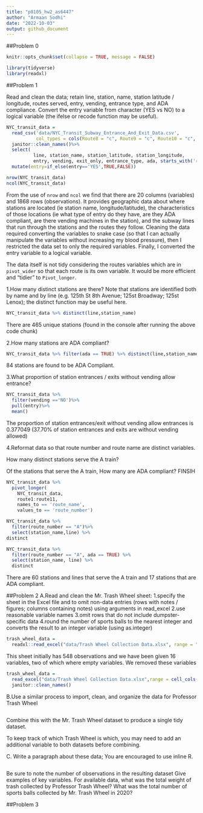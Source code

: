 ```yaml
---
title: "p8105_hw2_as6447"
author: "Armaan Sodhi"
date: "2022-10-03"
output: github_document
---
```

##Problem 0
```r
knitr::opts_chunk$set(collapse = TRUE, message = FALSE)
```

```r
library(tidyverse)
library(readxl)
```

##Problem 1

Read and clean the data; retain line, station, name, station latitude / longitude, routes served, entry, vending, entrance type, and ADA compliance. Convert the entry variable from character (YES vs NO) to a logical variable (the ifelse or recode function may be useful).

```r
NYC_transit_data = 
  read_csv('data/NYC_Transit_Subway_Entrance_And_Exit_Data.csv',
           col_types = cols(Route8 = "c", Route9 = "c", Route10 = "c", Route11 = "c")) %>%
  janitor::clean_names()%>%
  select( 
          line, station_name, station_latitude, station_longitude, 
          entry, vending, exit_only, entrance_type, ada, starts_with('route'))%>%
  mutate(entry=if_else(entry=='YES',TRUE,FALSE))

nrow(NYC_transit_data)
ncol(NYC_transit_data)
```

From the use of `nrow` and `ncol` we find that there are 20 columns (variables) and 1868 rows (observations). It provides geographic data about where stations are located (ie station name, longitude/latitude), the characteristics of those locations (ie what type of entry do they have, are they ADA compliant, are there vending machines in the station), and the subway lines that run through the stations and the routes they follow. Cleaning the data required converting the variables to snake case (so that I can actually manipulate the variables without increasing my blood pressure), then I restricted the data set to only the required variables. Finally, I converted the entry variable to a logical variable. 

The data itself is not tidy considering the routes variables which are in `pivot_wider` so that each route is its own variable. It would be more efficient and "tidier" to `Pivot_longer`.


1.How many distinct stations are there? Note that stations are identified both by name and by line (e.g. 125th St 8th Avenue; 125st Broadway; 125st Lenox); the distinct function may be useful here.
```r
NYC_transit_data %>% distinct(line,station_name)
```
There are 465 unique stations (found in the console after running the above code chunk)

2.How many stations are ADA compliant?
```r
NYC_transit_data %>% filter(ada == TRUE) %>% distinct(line,station_name)
```

84 stations are found to be ADA Compliant. 

3.What proportion of station entrances / exits without vending allow entrance?
```r
NYC_transit_data %>% 
  filter(vending =='NO')%>%
  pull(entry)%>%
  mean()
```
The proportion of station entrances/exit without vending allow entrances is 0.377049 (37.70% of station entrances and exits are without vending allowed)

4.Reformat data so that route number and route name are distinct variables. 

How many distinct stations serve the A train? 

Of the stations that serve the A train, How many are ADA compliant? FINSIH
```r
NYC_transit_data %>%
  pivot_longer(
    NYC_transit_data, 
    route1:route11,
    names_to == 'route_name',
    values_to == 'route_number')

```

```r
NYC_transit_data %>% 
  filter(route_number == "A")%>%
  select(station_name,line) %>%
distinct

NYC_transit_data %>% 
  filter(route_number == "A", ada == TRUE) %>% 
  select(station_name, line) %>% 
  distinct
```

There are 60 stations and lines that serve the A train and 17 stations that are ADA compliant.


##Problem 2
A.Read and clean the Mr. Trash Wheel sheet:
1.specify the sheet in the Excel file and to omit non-data entries (rows with notes / figures; columns containing notes) using arguments in read_excel
2.use reasonable variable names
3.omit rows that do not include dumpster-specific data
4.round the number of sports balls to the nearest integer and converts the result to an integer variable (using as.integer)
```r
trash_wheel_data = 
  readxl::read_excel("data/Trash Wheel Collection Data.xlsx", range = "A2:N549",col)
```
This sheet initially has 548 observations and we have been given 16 variables, two of which where empty variables. We removed these variables
```r
trash_wheel_data = 
  read_excel("data/Trash Wheel Collection Data.xlsx",range = cell_cols(1:14))%>%
  janitor::clean_names()
```

B.Use a similar process to import, clean, and organize the data for Professor Trash Wheel 
```r

```

Combine this with the Mr. Trash Wheel dataset to produce a single tidy dataset. 

To keep track of which Trash Wheel is which, you may need to add an additional variable to both datasets before combining.

C. Write a paragraph about these data; You are encouraged to use inline R.
```r

```

Be sure to note the number of observations in the resulting dataset
Give examples of key variables. 
For available data, what was the total weight of trash collected by Professor Trash Wheel? 
What was the total number of sports balls collected by Mr. Trash Wheel in 2020?

##Problem 3
